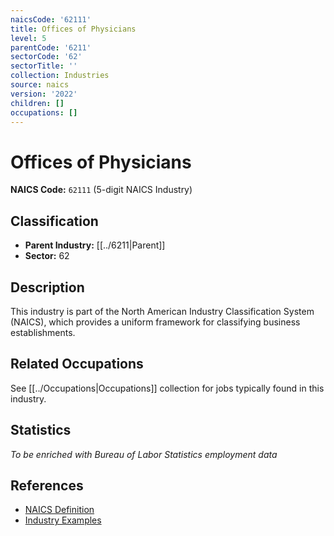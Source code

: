 ```yaml
---
naicsCode: '62111'
title: Offices of Physicians
level: 5
parentCode: '6211'
sectorCode: '62'
sectorTitle: ''
collection: Industries
source: naics
version: '2022'
children: []
occupations: []
---
```

# Offices of Physicians

**NAICS Code:** `62111` (5-digit NAICS Industry)

## Classification

- **Parent Industry:** [[../6211|Parent]]
- **Sector:** 62

## Description

This industry is part of the North American Industry Classification System (NAICS), which provides a uniform framework for classifying business establishments.

## Related Occupations

See [[../Occupations|Occupations]] collection for jobs typically found in this industry.

## Statistics

*To be enriched with Bureau of Labor Statistics employment data*

## References

- [NAICS Definition](https://www.census.gov/naics/)
- [Industry Examples](https://www.census.gov/naics/2022NAICS/)
